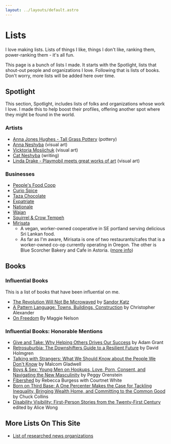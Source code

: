 ```yaml
---
layout: ../layouts/default.astro
---
```




# Lists

<AutoToc />

I love making lists. Lists of things I like, things I don't like, ranking them, power-ranking them - it's all fun.

This page is a bunch of lists I made.
It starts with the Spotlight, lists that shout-out people and organizations I love.
Following that is lists of books. Don't worry, more lists will be added here over time.

## Spotlight

This section, Spotlight, includes lists of folks and organizations whose work I love. I made this to help boost their profiles, offering another spot where they might be found in the world.

### Artists

- [Anna Jones Hughes - Tall Grass Pottery](https://www.etsy.com/shop/TallGrassPottery) (pottery)
- [Anna Neshyba](https://anna-neshyba.squarespace.com/) (visual art)
- [Vicktoria Mosijchuk](https://vmoartist.com/) (visual art)
- [Cat Neshyba](https://catnesh.net/) (writing)
- [Linda Drake - Playmobil meets great works of art](https://www.instagram.com/playmotableaux/) (visual art)

### Businesses

- [People's Food Coop](https://www.peoples.coop/)
- [Curio Spice](https://curiospice.com/)
- [Taza Chocolate](https://tazachocolate.com/)
- [Expatriate](http://expatriatepdx.com/)
- [Nationale](https://www.nationale.us/info)
- [Wajan](https://www.wajanpdx.com/)
- [Squirrel & Crow Tempeh](https://eattempeh.com/)
- [Mirisata](https://mirisata.com/)
  - A vegan, worker-owned cooperative in SE portland serving delicious Sri Lankan food.
  - As far as I'm aware, Mirisata is one of two restaurants/cafes that is a worker-owned co-op currently operating in Oregon. The other is Blue Scorcher Bakery and Cafe in Astoria. ([more info](https://www.pdxmonthly.com/eat-and-drink/2021/03/restaurants-in-portland-and-beyond-look-to-cooperative-ownership-models-during-the-pandemic))

## Books

### Influential Books

This is a list of books that have been influential on me.

- [The Revolution Will Not Be Microwaved](https://bookshop.org/p/books/the-revolution-will-not-be-microwaved-inside-america-s-underground-food-movements-sandor-ellix-katz/14458522?ean=9781933392110) by [Sandor Katz](https://www.wildfermentation.com/)
- [A Pattern Language: Towns, Buildings, Construction](https://bookshop.org/p/books/a-pattern-language-towns-buildings-construction-christopher-alexander/11764078?ean=9780195019193) by Christopher Alexander
- [On Freedom](https://bookshop.org/p/books/on-freedom-four-songs-of-care-and-constraint-maggie-nelson/15911469?ean=9781644452028) By Maggie Nelson

### Influential Books: Honorable Mentions

- [Give and Take: Why Helping Others Drives Our Success](https://bookshop.org/p/books/give-and-take-why-helping-others-drives-our-success-adam-grant/457911?ean=9780143124986) by Adam Grant
- [Retrosuburbia: The Downshifters Guide to a Resilient Future](https://retrosuburbia.com/) by David Holmgren
- [Talking with Strangers: What We Should Know about the People We Don't Know](https://bookshop.org/p/books/talking-to-strangers-what-we-should-know-about-the-people-we-don-t-know-malcolm-gladwell/16344994) by Malcom Gladwell
- [Boys & Sex: Young Men on Hookups, Love, Porn, Consent, and Navigating the New Masculinity](https://bookshop.org/p/books/boys-sex-young-men-on-hookups-love-porn-consent-and-navigating-the-new-masculinity-peggy-orenstein/7324954?ean=9780062666987) by Peggy Orenstein
- [Fibershed](https://bookshop.org/p/books/fibershed-growing-a-movement-of-farmers-fashion-activists-and-makers-for-a-new-textile-economy-rebecca-burgess/8759745?ean=9781603586634) by Rebecca Burgess with Courtnet White
- [Born on Third Base: A One Percenter Makes the Case for Tackling Inequality, Bringing Wealth Home, and Committing to the Common Good](https://bookshop.org/p/books/born-on-third-base-a-one-percenter-makes-the-case-for-tackling-inequality-bringing-wealth-home-and-committing-to-the-common-good-chuck-collins/8760044?ean=9781603586832) by Chuck Collins
- [Disability Visibility: First-Person Stories from the Twenty-First Century](https://bookshop.org/p/books/born-on-third-base-a-one-percenter-makes-the-case-for-tackling-inequality-bringing-wealth-home-and-committing-to-the-common-good-chuck-collins/8760044?ean=9781603586832) edited by Alice Wong

## More Lists On This Site

- [List of researched news organizations](/guides/news)
